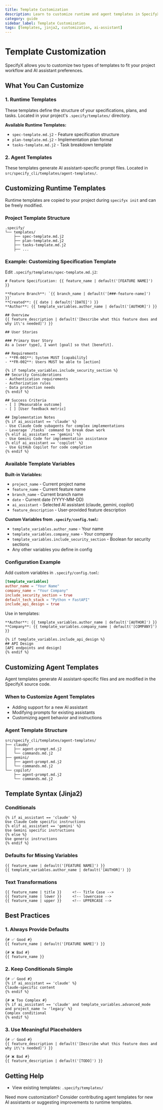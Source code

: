 ```yaml
---
title: Template Customization
description: Learn to customize runtime and agent templates in SpecifyX
category: guide
sidebar_label: Template Customization
tags: [templates, jinja2, customization, ai-assistant]
---
```


# Template Customization

SpecifyX allows you to customize two types of templates to fit your project workflow and AI assistant preferences.

## What You Can Customize

### 1. Runtime Templates
These templates define the structure of your specifications, plans, and tasks. Located in your project's `.specify/templates/` directory.

**Available Runtime Templates:**
- `spec-template.md.j2` - Feature specification structure
- `plan-template.md.j2` - Implementation plan format
- `tasks-template.md.j2` - Task breakdown template

### 2. Agent Templates
These templates generate AI assistant-specific prompt files. Located in `src/specify_cli/templates/agent-templates/`.

## Customizing Runtime Templates

Runtime templates are copied to your project during `specifyx init` and can be freely modified.

### Project Template Structure
```
.specify/
└── templates/
    ├── spec-template.md.j2
    ├── plan-template.md.j2
    ├── tasks-template.md.j2
    ├── ...
```

### Example: Customizing Specification Template

Edit `.specify/templates/spec-template.md.j2`:

```jinja2
# Feature Specification: {{ feature_name | default('[FEATURE NAME]') }}

**Feature Branch**: `{{ branch_name | default('[###-feature-name]') }}`
**Created**: {{ date | default('[DATE]') }}
**Author**: {{ template_variables.author_name | default('[AUTHOR]') }}

## Overview
{{ feature_description | default('[Describe what this feature does and why it\'s needed]') }}

## User Stories

### Primary User Story
As a [user type], I want [goal] so that [benefit].

## Requirements
- **FR-001**: System MUST [capability]
- **FR-002**: Users MUST be able to [action]

{% if template_variables.include_security_section %}
## Security Considerations
- Authentication requirements
- Authorization rules
- Data protection needs
{% endif %}

## Success Criteria
- [ ] [Measurable outcome]
- [ ] [User feedback metric]

## Implementation Notes
{% if ai_assistant == 'claude' %}
- Use Claude Code subagents for complex implementations
- Leverage `/tasks` command to break down work
{% elif ai_assistant == 'gemini' %}
- Use Gemini Code for implementation assistance
{% elif ai_assistant == 'copilot' %}
- Use GitHub Copilot for code completion
{% endif %}
```

### Available Template Variables

**Built-in Variables:**
- `project_name` - Current project name
- `feature_name` - Current feature name
- `branch_name` - Current branch name
- `date` - Current date (YYYY-MM-DD)
- `ai_assistant` - Selected AI assistant (claude, gemini, copilot)
- `feature_description` - User-provided feature description

**Custom Variables from `.specify/config.toml`:**
- `template_variables.author_name` - Your name
- `template_variables.company_name` - Your company
- `template_variables.include_security_section` - Boolean for security sections
- Any other variables you define in config

### Configuration Example

Add custom variables in `.specify/config.toml`:

```toml
[template_variables]
author_name = "Your Name"
company_name = "Your Company"
include_security_section = true
default_tech_stack = "Python + FastAPI"
include_api_design = true
```

Use in templates:
```jinja2
**Author**: {{ template_variables.author_name | default('[AUTHOR]') }}
**Company**: {{ template_variables.company_name | default('[COMPANY]') }}

{% if template_variables.include_api_design %}
## API Design
[API endpoints and design]
{% endif %}
```

## Customizing Agent Templates

Agent templates generate AI assistant-specific files and are modified in the SpecifyX source code.

### When to Customize Agent Templates
- Adding support for a new AI assistant
- Modifying prompts for existing assistants
- Customizing agent behavior and instructions

### Agent Template Structure
```
src/specify_cli/templates/agent-templates/
├── claude/
│   ├── agent-prompt.md.j2
│   └── commands.md.j2
├── gemini/
│   ├── agent-prompt.md.j2
│   └── commands.md.j2
└── copilot/
    ├── agent-prompt.md.j2
    └── commands.md.j2
```

## Template Syntax (Jinja2)

### Conditionals
```jinja2
{% if ai_assistant == 'claude' %}
Use Claude Code specific instructions
{% elif ai_assistant == 'gemini' %}
Use Gemini specific instructions
{% else %}
Use generic instructions
{% endif %}
```

### Defaults for Missing Variables
```jinja2
{{ feature_name | default('[FEATURE NAME]') }}
{{ template_variables.author_name | default('[AUTHOR]') }}
```

### Text Transformations
```jinja2
{{ feature_name | title }}     <!-- Title Case -->
{{ feature_name | lower }}     <!-- lowercase -->
{{ feature_name | upper }}     <!-- UPPERCASE -->
```

## Best Practices

### 1. Always Provide Defaults
```jinja2
{# ✅ Good #}
{{ feature_name | default('[FEATURE NAME]') }}

{# ❌ Bad #}
{{ feature_name }}
```

### 2. Keep Conditionals Simple
```jinja2
{# ✅ Good #}
{% if ai_assistant == 'claude' %}
Claude-specific content
{% endif %}

{# ❌ Too Complex #}
{% if ai_assistant == 'claude' and template_variables.advanced_mode and project_name != 'legacy' %}
Complex conditional
{% endif %}
```

### 3. Use Meaningful Placeholders
```jinja2
{# ✅ Good #}
{{ feature_description | default('[Describe what this feature does and why it\'s needed]') }}

{# ❌ Bad #}
{{ feature_description | default('[TODO]') }}
```

## Getting Help

- View existing templates: `.specify/templates/`

Need more customization? Consider contributing agent templates for new AI assistants or suggesting improvements to runtime templates.